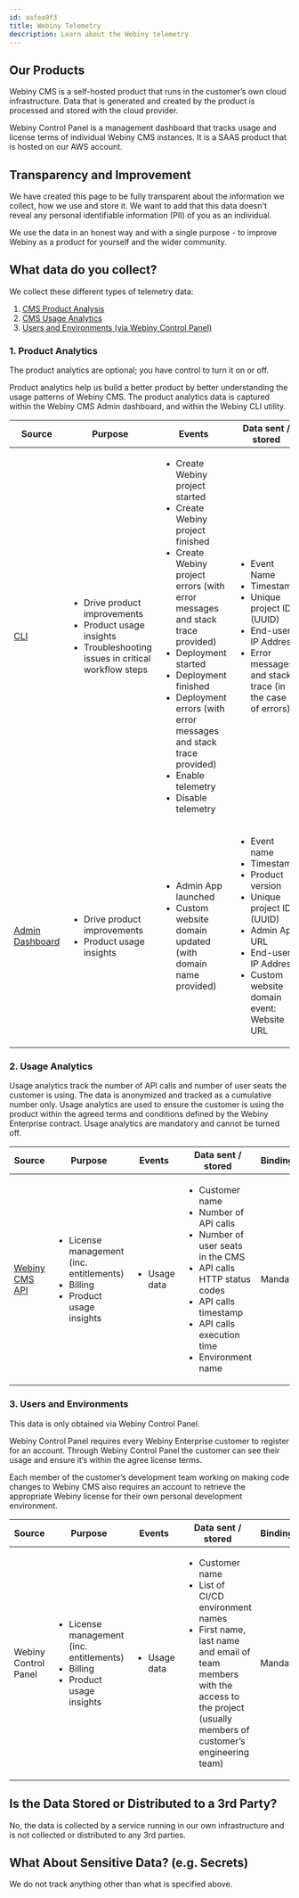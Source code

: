 ```yaml
---
id: aafea9f3
title: Webiny Telemetry
description: Learn about the Webiny telemetry
---
```


## Our Products

Webiny CMS is a self-hosted product that runs in the customer’s own cloud infrastructure. Data that is generated and created by the product is processed and stored with the cloud provider.

Webiny Control Panel is a management dashboard that tracks usage and license terms of individual Webiny CMS instances. It is a SAAS product that is hosted on our AWS account.

## Transparency and Improvement

We have created this page to be fully transparent about the information we collect, how we use and store it. We want to add that this data doesn't reveal any personal identifiable information (PII) of you as an individual.

We use the data in an honest way and with a single purpose - to improve Webiny as a product for yourself and the wider community.

## What data do you collect?

We collect these different types of telemetry data:

1. [CMS Product Analysis](#1-product-analytics)
2. [CMS Usage Analytics](#2-usage-analytics)
3. [Users and Environments (via Webiny Control Panel)](#3-users-and-environments)

### 1. Product Analytics

The product analytics are optional; you have control to turn it on or off.

Product analytics help us build a better product by better understanding the usage patterns of Webiny CMS. The product analytics data is captured within the Webiny CMS Admin dashboard, and within the Webiny CLI utility.

| Source                                                        | Purpose                                                                                                                                 | Events                                                                                                                                                                                                                                                                                                                                                        | Data sent / stored                                                                                                                                                                                         | Bindingness          |
| ------------------------------------------------------------- | --------------------------------------------------------------------------------------------------------------------------------------- | ------------------------------------------------------------------------------------------------------------------------------------------------------------------------------------------------------------------------------------------------------------------------------------------------------------------------------------------------------------- | ---------------------------------------------------------------------------------------------------------------------------------------------------------------------------------------------------------- | -------------------- |
| [CLI](https://www.npmjs.com/package/@webiny/cli)              | <ul><li>Drive product improvements</li><li> Product usage insights</li><li> Troubleshooting issues in critical workflow steps</li></ul> | <ul><li>Create Webiny project started</li><li>Create Webiny project finished</li><li>Create Webiny project errors (with error messages and stack trace provided)</li><li>Deployment started</li><li>Deployment finished</li><li>Deployment errors (with error messages and stack trace provided)</li><li>Enable telemetry</li><li>Disable telemetry</li></ul> | <ul><li>Event Name</li><li>Timestamp</li><li>Unique project ID (UUID)</li><li>End-user IP Address</li><li>Error messages and stack trace (in the case of errors)</li></ul>                                 | Optional via opt-out |
| [Admin Dashboard](https://www.npmjs.com/package/webiny-admin) | <ul><li>Drive product improvements</li><li>Product usage insights</li></ul>                                                             | <ul><li>Admin App launched</li><li>Custom website domain updated (with domain name provided)</li></ul>                                                                                                                                                                                                                                                        | <ul><li>Event name</li><li>Timestamp</li><li>Product version</li><li>Unique project ID (UUID)</li><li>Admin App URL</li><li>End-user IP Address</li><li>Custom website domain event: Website URL</li></ul> | Optional via opt-out |

### 2. Usage Analytics

Usage analytics track the number of API calls and number of user seats the customer is using. The data is anonymized and tracked as a cumulative number only. Usage analytics are used to ensure the customer is using the product within the agreed terms and conditions defined by the Webiny Enterprise contract. Usage analytics are mandatory and cannot be turned off.

| Source                                                                   | Purpose                                                                                                 | Events                       | Data sent / stored                                                                                                                                                                                                            | Bindingness |
| ------------------------------------------------------------------------ | ------------------------------------------------------------------------------------------------------- | ---------------------------- | ----------------------------------------------------------------------------------------------------------------------------------------------------------------------------------------------------------------------------- | ----------- |
| [Webiny CMS API](https://www.npmjs.com/package/@webiny/api-headless-cms) | <ul><li>License management (inc. entitlements)</li><li>Billing</li><li>Product usage insights</li></ul> | <ul><li>Usage data</li></ul> | <ul><li>Customer name</li><li>Number of API calls</li><li>Number of user seats in the CMS</li><li>API calls HTTP status codes</li><li>API calls timestamp</li><li>API calls execution time</li><li>Environment name</li></ul> | Mandatory   |

### 3. Users and Environments

This data is only obtained via Webiny Control Panel.

Webiny Control Panel requires every Webiny Enterprise customer to register for an account. Through Webiny Control Panel the customer can see their usage and ensure it’s within the agree license terms.

Each member of the customer’s development team working on making code changes to Webiny CMS also requires an account to retrieve the appropriate Webiny license for their own personal development environment.

| Source               | Purpose                                                                                                 | Events                       | Data sent / stored                                                                                                                                                                                              | Bindingness |
| -------------------- | ------------------------------------------------------------------------------------------------------- | ---------------------------- | --------------------------------------------------------------------------------------------------------------------------------------------------------------------------------------------------------------- | ----------- |
| Webiny Control Panel | <ul><li>License management (inc. entitlements)</li><li>Billing</li><li>Product usage insights</li></ul> | <ul><li>Usage data</li></ul> | <ul><li>Customer name</li><li>List of CI/CD environment names</li><li>First name, last name and email of team members with the access to the project (usually members of customer’s engineering team)</li></ul> | Mandatory   |

## Is the Data Stored or Distributed to a 3rd Party?

No, the data is collected by a service running in our own infrastructure and is not collected or distributed to any 3rd parties.

## What About Sensitive Data? (e.g. Secrets)

We do not track anything other than what is specified above.
